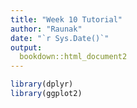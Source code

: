 ```yaml
---
title: "Week 10 Tutorial"
author: "Raunak"
date: "`r Sys.Date()`"
output:
  bookdown::html_document2
---
```



```r
library(dplyr)
library(ggplot2)
```
